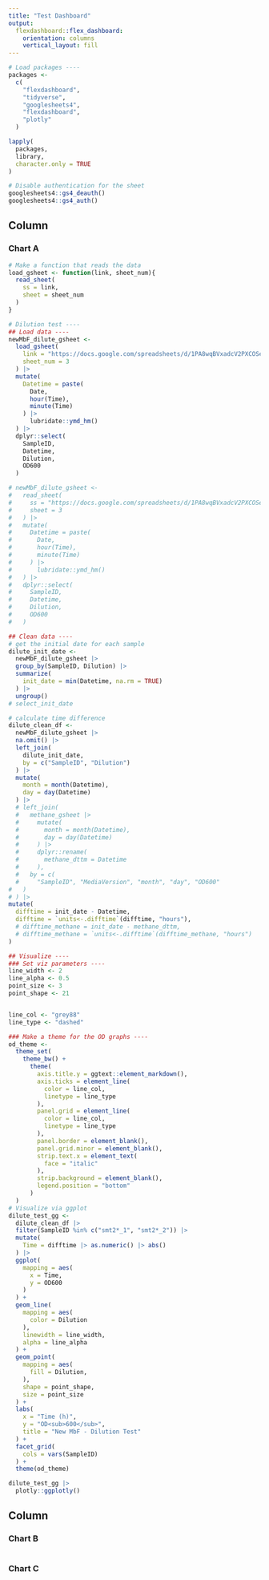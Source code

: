 ```yaml
---
title: "Test Dashboard"
output: 
  flexdashboard::flex_dashboard:
    orientation: columns
    vertical_layout: fill
---
```


```r
# Load packages ----
packages <- 
  c(
    "flexdashboard",
    "tidyverse",
    "googlesheets4",
    "flexdashboard",
    "plotly"
  )

lapply(
  packages,
  library,
  character.only = TRUE
)

# Disable authentication for the sheet
googlesheets4::gs4_deauth()
googlesheets4::gs4_auth()
```

Column {data-width=650}
-----------------------------------------------------------------------

### Chart A

```r
# Make a function that reads the data
load_gsheet <- function(link, sheet_num){
  read_sheet(
    ss = link,
    sheet = sheet_num
  )
}

# Dilution test ----
## Load data ----
newMbF_dilute_gsheet <- 
  load_gsheet(
    link = "https://docs.google.com/spreadsheets/d/1PA8wqBVxadcV2PXCOSe4oeU_CkxvzuJIpHnMHTCX5Ss/edit#gid=0",
    sheet_num = 3
  ) |> 
  mutate(
    Datetime = paste(
      Date,
      hour(Time),
      minute(Time)
    ) |> 
      lubridate::ymd_hm()
  ) |> 
  dplyr::select(
    SampleID,
    Datetime,
    Dilution,
    OD600
  )  

# newMbF_dilute_gsheet <-
#   read_sheet(
#     ss = "https://docs.google.com/spreadsheets/d/1PA8wqBVxadcV2PXCOSe4oeU_CkxvzuJIpHnMHTCX5Ss/edit#gid=0",
#     sheet = 3
#   ) |>
#   mutate(
#     Datetime = paste(
#       Date,
#       hour(Time),
#       minute(Time)
#     ) |>
#       lubridate::ymd_hm()
#   ) |>
#   dplyr::select(
#     SampleID,
#     Datetime,
#     Dilution,
#     OD600
#   )

## Clean data ----
# get the initial date for each sample
dilute_init_date <- 
  newMbF_dilute_gsheet |> 
  group_by(SampleID, Dilution) |> 
  summarize(
    init_date = min(Datetime, na.rm = TRUE)
  ) |> 
  ungroup()
# select_init_date

# calculate time difference
dilute_clean_df <- 
  newMbF_dilute_gsheet |>  
  na.omit() |> 
  left_join(
    dilute_init_date,
    by = c("SampleID", "Dilution")
  ) |> 
  mutate(
    month = month(Datetime),
    day = day(Datetime)
  ) |> 
  # left_join(
  #   methane_gsheet |>
  #     mutate(
  #       month = month(Datetime),
  #       day = day(Datetime)
  #     ) |>
  #     dplyr::rename(
  #       methane_dttm = Datetime
  #     ),
  #   by = c(
  #     "SampleID", "MediaVersion", "month", "day", "OD600"
#   )
# ) |>
mutate(
  difftime = init_date - Datetime,
  difftime = `units<-.difftime`(difftime, "hours"),
  # difftime_methane = init_date - methane_dttm,
  # difftime_methane = `units<-.difftime`(difftime_methane, "hours")
)

## Visualize ----
### Set viz parameters ----
line_width <- 2
line_alpha <- 0.5
point_size <- 3
point_shape <- 21


line_col <- "grey88"
line_type <- "dashed"

### Make a theme for the OD graphs ----
od_theme <- 
  theme_set(
    theme_bw() +
      theme(
        axis.title.y = ggtext::element_markdown(),
        axis.ticks = element_line(
          color = line_col,
          linetype = line_type
        ),
        panel.grid = element_line(
          color = line_col,
          linetype = line_type
        ),
        panel.border = element_blank(),
        panel.grid.minor = element_blank(),
        strip.text.x = element_text(
          face = "italic"
        ),
        strip.background = element_blank(),
        legend.position = "bottom"
      )
  )
# Visualize via ggplot
dilute_test_gg <- 
  dilute_clean_df |> 
  filter(SampleID %in% c("smt2*_1", "smt2*_2")) |> 
  mutate(
    Time = difftime |> as.numeric() |> abs() 
  ) |> 
  ggplot(
    mapping = aes(
      x = Time,
      y = OD600
    )
  ) +
  geom_line(
    mapping = aes(
      color = Dilution
    ),
    linewidth = line_width,
    alpha = line_alpha
  ) +
  geom_point(
    mapping = aes(
      fill = Dilution,
    ),
    shape = point_shape,
    size = point_size
  ) +
  labs(
    x = "Time (h)",
    y = "OD<sub>600</sub>",
    title = "New MbF - Dilution Test"
  ) +
  facet_grid(
    cols = vars(SampleID)
  ) +
  theme(od_theme)

dilute_test_gg |> 
  plotly::ggplotly()
```

Column {data-width=350}
-----------------------------------------------------------------------

### Chart B

```r

```

### Chart C

```r

```

